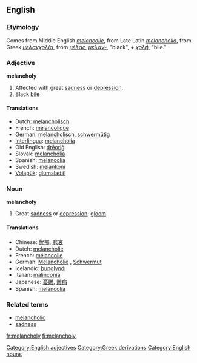 ==English==

===Etymology===
Comes from Middle English ''[[melancolie]]'', from Late Latin ''[[melancholia]]'', from Greek ''[[μελαγχολία]]'', from ''[[μέλας]]'', ''[[μελαν-]]'', "black", + ''[[χολή]]'', "bile."

===Adjective===
'''melancholy'''
#Affected with great [[sadness]] or [[depression]].
#Black [[bile]]

====Translations====
*Dutch: [[melancholisch]]
*French: [[mélancolique]]
*German: [[melancholisch]], [[schwermütig]]
*[[Interlingua]]: [[melancholia]]
*Old English: [[dreorig|drēoriġ]]
*Slovak: [[melanchólia]]
*Spanish: [[melancolía]]
*Swedish: [[melankoni]]
*[[Volapük]]: [[glumaladäl]]

[[Category:English adjectives]]

===Noun===
'''melancholy'''
#Great [[sadness]] or [[depression]]; [[gloom]].

====Translations====
*Chinese: [[忧郁]], [[悲哀]]
*Dutch: [[melancholie]]
*French: [[mélancolie]] {{f}}
*German: [[Melancholie]] {{f}}, [[Schwermut]] {{f}}
*Icelandic: [[þunglyndi]] {{n}}
*Italian: [[malinconia]] {{f}}
*Japanese: [[憂鬱]], [[鬱病]]
*Spanish: [[melancolía]] {{f}}

===Related terms===
*[[melancholic]]
*[[sadness]]

[[Category:Greek derivations]]
[[Category:English nouns]]

[[fr:melancholy]]
[[fi:melancholy]]